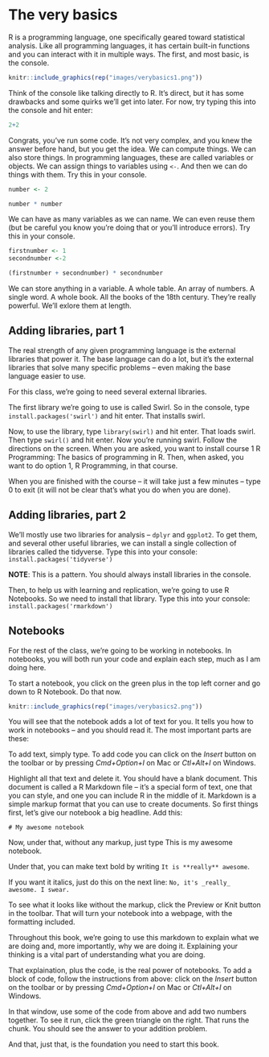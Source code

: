 # The very basics

R is a programming language, one specifically geared toward statistical analysis. Like all programming languages, it has certain built-in functions and you can interact with it in multiple ways. The first, and most basic, is the console. 

```r
knitr::include_graphics(rep("images/verybasics1.png"))
```

Think of the console like talking directly to R. It's direct, but it has some drawbacks and some quirks we'll get into later. For now, try typing this into the console and hit enter: 

```r
2+2
```

Congrats, you've run some code. It's not very complex, and you knew the answer before hand, but you get the idea. We can compute things. We can also store things. In programming languages, these are called variables or objects. We can assign things to variables using `<-`. And then we can do things with them. Try this in your console. 

```r
number <- 2

number * number
```

We can have as many variables as we can name. We can even reuse them (but be careful you know you're doing that or you'll introduce errors). Try this in your console.

```r
firstnumber <- 1
secondnumber <-2 

(firstnumber + secondnumber) * secondnumber

```

We can store anything in a variable. A whole table. An array of numbers. A single word. A whole book. All the books of the 18th century. They're really powerful. We'll exlore them at length. 

## Adding libraries, part 1

The real strength of any given programming language is the external libraries that power it. The base language can do a lot, but it's the external libraries that solve many specific problems -- even making the base language easier to use. 

For this class, we're going to need several external libraries. 

The first library we're going to use is called Swirl. So in the console, type `install.packages('swirl')` and hit enter. That installs swirl.

Now, to use the library, type `library(swirl)` and hit enter. That loads swirl. Then type `swirl()` and hit enter. Now you're running swirl. Follow the directions on the screen. When you are asked, you want to install course 1 R Programming: The basics of programming in R. Then, when asked, you want to do option 1, R Programming, in that course. 

When you are finished with the course -- it will take just a few minutes -- type 0 to exit (it will not be clear that's what you do when you are done). 

## Adding libraries, part 2

We'll mostly use two libraries for analysis -- `dplyr` and `ggplot2`. To get them, and several other useful libraries, we can install a single collection of libraries called the tidyverse. Type this into your console: `install.packages('tidyverse')`

**NOTE**: This is a pattern. You should always install libraries in the console. 

Then, to help us with learning and replication, we're going to use R Notebooks. So we need to install that library. Type this into your console: `install.packages('rmarkdown')`

## Notebooks

For the rest of the class, we're going to be working in notebooks. In notebooks, you will both run your code and explain each step, much as I am doing here. 

To start a notebook, you click on the green plus in the top left corner and go down to R Notebook. Do that now. 

```r
knitr::include_graphics(rep("images/verybasics2.png"))
```

You will see that the notebook adds a lot of text for you. It tells you how to work in notebooks -- and you should read it. The most important parts are these: 

To add text, simply type. To add code you can click on the *Insert* button on the toolbar or by pressing *Cmd+Option+I* on Mac or *Ctl+Alt+I* on Windows.

Highlight all that text and delete it. You should have a blank document. This document is called a R Markdown file -- it's a special form of text, one that you can style, and one you can include R in the middle of it. Markdown is a simple markup format that you can use to create documents. So first things first, let's give our notebook a big headline. Add this:

`# My awesome notebook` 

Now, under that, without any markup, just type This is my awesome notebook.

Under that, you can make text bold by writing `It is **really** awesome`.

If you want it italics, just do this on the next line: `No, it's _really_ awesome. I swear.`

To see what it looks like without the markup, click the Preview or Knit button in the toolbar. That will turn your notebook into a webpage, with the formatting included.

Throughout this book, we're going to use this markdown to explain what we are doing and, more importantly, why we are doing it. Explaining your thinking is a vital part of understanding what you are doing. 

That explaination, plus the code, is the real power of notebooks. To add a block of code, follow the instructions from above: click on the *Insert* button on the toolbar or by pressing *Cmd+Option+I* on Mac or *Ctl+Alt+I* on Windows.

In that window, use some of the code from above and add two numbers together. To see it run, click the green triangle on the right. That runs the chunk. You should see the answer to your addition problem. 

And that, just that, is the foundation you need to start this book.

